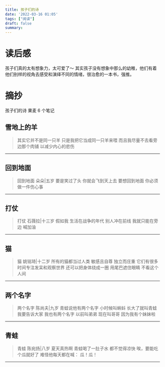```yaml
---
title: 孩子们的诗
date: '2022-03-16 01:05'
tags: ["阅读"]
draft: false
summary: 
---
```

# 读后感
孩子们真的太有想象力，太可爱了～
其实孩子没有想象中那么的幼稚，他们有着他们别样的视角去感受和演绎不同的情绪，很治愈的一本书，强推。
# 摘抄
孩子们的诗
果麦
6 个笔记
## 雪地上的羊
>其实它并不是同一只羊
只是我把它当成同一只羊来喂
而且我尽量不去看旁边那个肉铺
以减少内心的悲伤

<hr/>

## 回到地面
>回到地面
朵朵|五岁
要是笑过了头
你就会飞到天上去
要想回到地面
你必须做一件伤心事

<hr/>

## 打仗
>打仗
石薇拉|十三岁
假如我
生活在战争的年代
别人冲在前线
我就只能在旁边
喊加油


<hr/>

## 猫
>猫
姚铭琦|十二岁
所有的猫都当过人类
敏感且自尊
独立而庄重
它们有很多时间专注发呆和观察世界
还可以把身体绕成一圈
用尾巴遮住眼睛
不看这个人间

<hr/>

## 两个名字
>两个名字
陈尚夫|九岁
青蛙说他有两个名字
小时候叫蝌蚪
长大了就叫青蛙
我要告诉大家
我也有两个名字
以前叫弟弟
现在叫哥哥
因为我有个妹妹啦

<hr/>

## 青蛙
>青蛙
陈宛扬|八岁
夏天真热啊
青蛙喝了一肚子水
都不觉得凉快
唉，要能吃个瓜就好了
难怪他每天都在喊：
瓜！瓜！

<hr/>
